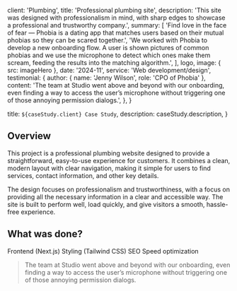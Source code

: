 
  client: 'Plumbing',
  title: 'Professional plumbing site',
  description:
    'This site was designed with professionalism in mind, with sharp edges to showcase a professional and trustworthy company.',
  summary: [
    'Find love in the face of fear — Phobia is a dating app that matches users based on their mutual phobias so they can be scared together.',
    'We worked with Phobia to develop a new onboarding flow. A user is shown pictures of common phobias and we use the microphone to detect which ones make them scream, feeding the results into the matching algorithm.',
  ],
  logo,
  image: { src: imageHero },
  date: '2024-11',
  service: 'Web development/design',
  testimonial: {
    author: { name: 'Jenny Wilson', role: 'CPO of Phobia' },
    content:
      'The team at Studio went above and beyond with our onboarding, even finding a way to access the user’s microphone without triggering one of those annoying permission dialogs.',
  },
}

  title: `${caseStudy.client} Case Study`,
  description: caseStudy.description,
}

## Overview

This project is a professional plumbing website designed to provide a straightforward, easy-to-use experience for customers. It combines a clean, modern layout with clear navigation, making it simple for users to find services, contact information, and other key details.

The design focuses on professionalism and trustworthiness, with a focus on providing all the necessary information in a clear and accessible way. The site is built to perform well, load quickly, and give visitors a smooth, hassle-free experience.

## What was done?

<TagList>
  <TagListItem>Frontend (Next.js)</TagListItem>
  <TagListItem>Styling (Tailwind CSS)</TagListItem>
  <TagListItem>SEO</TagListItem>
  <TagListItem>Speed optimization</TagListItem>
</TagList>

<Blockquote
  author={{ name: 'Jenny Wilson', role: 'CPO of Phobia' }}
  image={{ src: imageJennyWilson }}
>
  The team at Studio went above and beyond with our onboarding, even finding a
  way to access the user’s microphone without triggering one of those annoying
  permission dialogs.
</Blockquote>

<StatList>
  <StatListItem value="20%" label="Churn rate" />
  <StatListItem value="5x" label="Uninstalls" />
  <StatListItem value="2.3" label="App store rating" />
  <StatListItem value="8" label="Pending lawsuits" />
</StatList>
